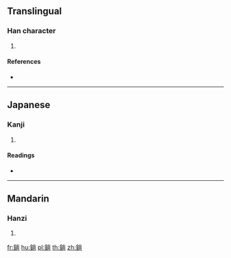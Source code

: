 {{character info/new}}
==Translingual==

===Han character===
{{Han char|rn=167|rad=金|as=08|sn=16|four=89127|canj=CFBR}}

# {{defn|Han|sort=金08}}

====References====
* {{Han ref|kx=1309.040|dkj=40512|dj=1810.280|hdz=64218.070|uh=92FF|ud=37631|bh=EBF8|bd=60408}}

----

==Japanese==

===Kanji===
{{ja-kanji|grade=|rs=金08}}

# {{defn|lang=ja|sort=金08}}

====Readings====
* {{ja-readings|on=[[しょう]] (shō), [[じょう]] (jō)|kun=[[みがく]] (migaku)|nanori=}}

----

==Mandarin==

===Hanzi===
{{cmn-hanzi|pin=[[cháng]] ([[chang2]])|wg=ch'ang<sup>2</sup>}}

# {{defn|lang=cmn|sort=金08}}

[[fr:鋿]]
[[hu:鋿]]
[[pl:鋿]]
[[th:鋿]]
[[zh:鋿]]